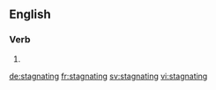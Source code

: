 
==English==

===Verb===
{{head|en|present participle}}

# {{present participle of|stagnate|lang=en|nocat=1}}

[[de:stagnating]]
[[fr:stagnating]]
[[sv:stagnating]]
[[vi:stagnating]]